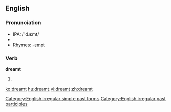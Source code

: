 ==English==

===Pronunciation===
*IPA: /'dɹεmt/
*{{audio|en-us-dreamt.ogg|Audio (US)}}
*Rhymes: [[Rhymes:English:-ɛmpt|-ɛmpt]]

===Verb===
'''dreamt'''
# {{past of|[[dream]]}}

[[Category:English irregular simple past forms]]
[[Category:English irregular past participles]]


[[ko:dreamt]]
[[hu:dreamt]]
[[vi:dreamt]]
[[zh:dreamt]]